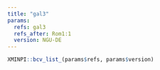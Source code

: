 ```yaml
---
title: "gal3"
params:
  refs: gal3
  refs_after: Rom1:1
  version: NGU-DE
---
```


```r
XMINPI::bcv_list_(params$refs, params$version)
```
